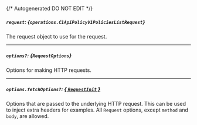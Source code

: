 {/* Autogenerated DO NOT EDIT  */}

##### `request`: *{`operations.C1ApiPolicyV1PoliciesListRequest`}*
The request object to use for the request.

<Collapsible openLabel={Labels.showProperties} closeLabel={Labels.hideProperties}>
  <C1ApiPolicyV1PoliciesListRequest />
</Collapsible>

---
##### `options?`: *{`RequestOptions`}*
Options for making HTTP requests.

---
##### `options.fetchOptions?`: [*{ `RequestInit` }*](https://developer.mozilla.org/en-US/docs/Web/API/Request/Request#options)
Options that are passed to the underlying HTTP request. This can be used to inject extra headers for examples. All `Request` options, except `method` and `body`, are allowed.

